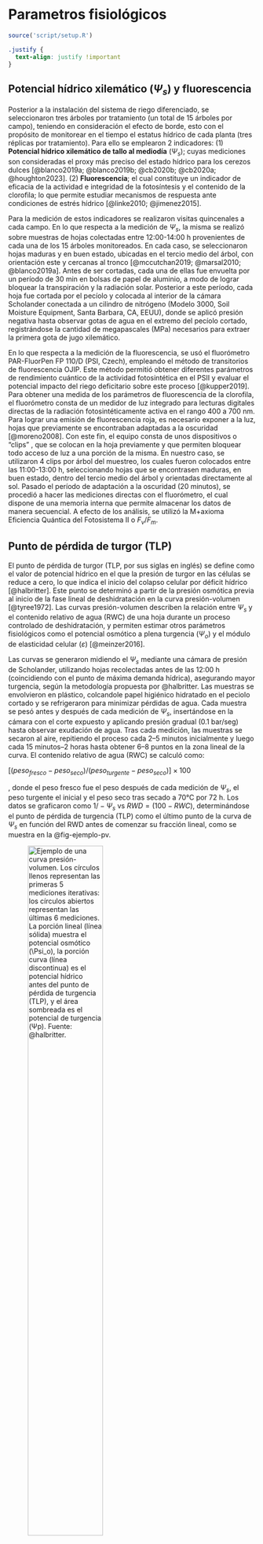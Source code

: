 # Parametros fisiológicos

```r
source('script/setup.R')
```

```css
.justify {
  text-align: justify !important
}
```

## Potencial hídrico xilemático ($\Psi_s$) y fluorescencia

::: justify
Posterior a la instalación del sistema de riego diferenciado, se seleccionaron tres árboles por tratamiento (un total de 15 árboles por campo), teniendo en consideración el efecto de borde, esto con el propósito de monitorear en el tiempo el estatus hídrico de cada planta (tres réplicas por tratamiento). Para ello se emplearon 2 indicadores: (1) **Potencial hídrico xilemático de tallo al mediodía** ($\Psi_s$); cuyas mediciones son consideradas el proxy más preciso del estado hídrico para los cerezos dulces [@blanco2019a; @blanco2019b; @cb2020b; @cb2020a; @houghton2023]. (2) **Fluorescencia**; el cual constituye un indicador de eficacia de la actividad e integridad de la fotosíntesis y el contenido de la clorofila; lo que permite estudiar mecanismos de respuesta ante condiciones de estrés hídrico [@linke2010; @jimenez2015].

Para la medición de estos indicadores se realizaron visitas quincenales a cada campo. En lo que respecta a la medición de $\Psi_s$, la misma se realizó sobre muestras de hojas colectadas entre 12:00-14:00 h provenientes de cada una de los 15 árboles monitoreados. En cada caso, se seleccionaron hojas maduras y en buen estado, ubicadas en el tercio medio del árbol, con orientación este y cercanas al tronco [@mccutchan2019; @marsal2010; @blanco2019a]. Antes de ser cortadas, cada una de ellas fue envuelta por un período de 30 min en bolsas de papel de aluminio, a modo de lograr bloquear la transpiración y la radiación solar. Posterior a este período, cada hoja fue cortada por el pecíolo y colocada al interior de la cámara Scholander conectada a un cilindro de nitrógeno (Modelo 3000, Soil Moisture Equipment, Santa Barbara, CA, EEUU), donde se aplicó presión negativa hasta observar gotas de agua en el extremo del pecíolo cortado, registrándose la cantidad de megapascales (MPa) necesarios para extraer la primera gota de jugo xilemático.

En lo que respecta a la medición de la fluorescencia, se usó el fluorómetro PAR-FluorPen FP 110/D (PSI, Czech), empleando el método de transitorios de fluorescencia OJIP. Este método permitió obtener diferentes parámetros de rendimiento cuántico de la actividad fotosintética en el PSII y evaluar el potencial impacto del riego deficitario sobre este proceso [@kupper2019]. Para obtener una medida de los parámetros de fluorescencia de la clorofila, el fluorómetro consta de un medidor de luz integrado para lecturas digitales directas de la radiación fotosintéticamente activa en el rango 400 a 700 nm. Para lograr una emisión de fluorescencia roja, es necesario exponer a la luz, hojas que previamente se encontraban adaptadas a la oscuridad [@moreno2008]. Con este fin, el equipo consta de unos dispositivos o "clips" , que se colocan en la hoja previamente y que permiten bloquear todo acceso de luz a una porción de la misma. En nuestro caso, se utilizaron 4 clips por árbol del muestreo, los cuales fueron colocados entre las 11:00-13:00 h, seleccionando hojas que se encontrasen maduras, en buen estado, dentro del tercio medio del árbol y orientadas directamente al sol. Pasado el período de adaptación a la oscuridad (20 minutos), se procedió a hacer las mediciones directas con el fluorómetro, el cual dispone de una memoria interna que permite almacenar los datos de manera secuencial. A efecto de los análisis, se utilizó la M+axioma Eficiencia Quántica del Fotosistema II o $F_v / F_m$.
:::

## Punto de pérdida de turgor (TLP)

::: justify
El punto de pérdida de turgor (TLP, por sus siglas en inglés) se define como el valor de potencial hídrico en el que la presión de turgor en las células se reduce a cero, lo que indica el inicio del colapso celular por déficit hídrico [@halbritter]. Este punto se determinó a partir de la presión osmótica previa al inicio de la fase lineal de deshidratación en la curva presión-volumen [@tyree1972]. Las curvas presión-volumen describen la relación entre $\Psi_s$ y el contenido relativo de agua (RWC) de una hoja durante un proceso controlado de deshidratación, y permiten estimar otros parámetros fisiológicos como el potencial osmótico a plena turgencia ($\Psi_o$) y el módulo de elasticidad celular ($\varepsilon$) [@meinzer2016].

Las curvas se generaron midiendo el $\Psi_s$ mediante una cámara de presión de Scholander, utilizando hojas recolectadas antes de las 12:00 h (coincidiendo con el punto de máxima demanda hídrica), asegurando mayor turgencia, según la metodología propuesta por @halbritter. Las muestras se envolvieron en plástico, colcandole papel higiénico hidratado en el peciolo cortado y se refrigeraron para minimizar pérdidas de agua. Cada muestra se pesó antes y después de cada medición de $\Psi_s$, insertándose en la cámara con el corte expuesto y aplicando presión gradual (0.1 bar/seg) hasta observar exudación de agua. Tras cada medición, las muestras se secaron al aire, repitiendo el proceso cada 2–5 minutos inicialmente y luego cada 15 minutos–2 horas hasta obtener 6–8 puntos en la zona lineal de la curva. El contenido relativo de agua (RWC) se calculó como:

$[(peso_{fresco} − peso_{seco}) / (peso_{turgente} − peso_{seco})] × 100$

, donde el peso fresco fue el peso después de cada medición de $\Psi_s$, el peso turgente el inicial y el peso seco tras secado a 70°C por 72 h. Los datos se graficaron como $1/−\Psi_s$ vs $RWD = (100 − RWC)$, determinándose el punto de pérdida de turgencia (TLP) como el último punto de la curva de $\Psi_s$ en función del RWD antes de comenzar su fracción lineal, como se muestra en la @fig-ejemplo-pv.

![Ejemplo de una curva presión-volumen. Los círculos llenos representan las primeras 5 mediciones iterativas: los círculos abiertos representan las últimas 6 mediciones. La porción lineal (línea sólida) muestra el potencial osmótico ($\Psi_o$), la porción curva (línea discontinua) es el potencial hídrico antes del punto de pérdida de turgencia (TLP), y el área sombreada es el potencial de turgencia (Ψp). Fuente: @halbritter.](figuras/misc/tlp.png){#fig-ejemplo-pv .lightbox width="60%"}
:::

## Presión de turgor en la hoja

::: justify
La presión de turgor foliar fue monitoreada mediante sensores YARA ZIM, los cuales consisten en dos pequeños imanes que se sujetan a ambos lados de una hoja y registran valores cada 15 minutos en unidades de kPa. Se instaló un transmisor por árbol en los mismos tres árboles seleccionados por tratamiento, y en cada uno se colocaron dos sensores. La instalación siguió un protocolo estandarizado que consideró hojas maduras (no jóvenes), sanas, sin heridas, limpias, orientadas hacia el este y ubicadas en la mitad superior del árbol. Además, se evitó posicionar los sensores sobre la nervadura central para asegurar una lectura estable. Debido a la alta sensibilidad del sistema frente a perturbaciones físicas (como viento, caída de hojas o contacto accidental), fue necesario realizar recalibraciones manuales en múltiples ocasiones a lo largo de la temporada.

Dado que la magnitud y el rango de los valores registrados varía incluso entre la misma hoja despúes de la recalibración, se implementó un procedimiento de preprocesamiento basado en tres etapas [@fig-preproceso]: filtrado, agrupamiento y modelado. En primer lugar, se eliminaron los registros inconsistentes según tres criterios: (i) estabilidad en la serie de tiempo (diferencias estandarizadas \< 1), (ii) correlaciones esperadas con la temperatura del aire y el déficit de presión de vapor (positiva y negativa, respectivamente), y (iii) una correlación mínima de 0.5 con al menos una de estas variables. Luego, los datos fueron agrupados por sitio, temporada y sensor, resumiendo cada día mediante la mediana, el valor máximo y el mínimo, y se aplicó el algoritmo DBSCAN para identificar patrones coherentes. Finalmente, se ajustaron modelos lineales entre los valores de turgor y los dos primeros componentes principales (PC1 y PC2), a partir de los cuales se generó una serie modelada que fue escalada para su análisis y comparación.

![Preprocesamiento de datos de presión de turgor foliar. Los cuadros con vértices rectos representan datos, mientras que los redondeados los procesos utilizados](figuras/01_turgor_sensor/preproceso.png){#fig-preproceso .lightbox width="60%"}
:::

